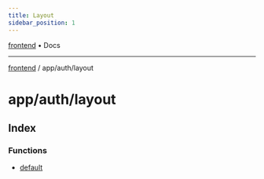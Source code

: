 ```yaml
---
title: Layout
sidebar_position: 1
---
```


[frontend](./layout/../../..) • Docs

***

[frontend](./layout/../../..) / app/auth/layout

# app/auth/layout

## Index

### Functions

- [default](./layout/functions/default)
